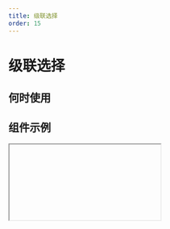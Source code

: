 ```yaml
---
title: 级联选择
order: 15
---
```


# 级联选择

## 何时使用

## 组件示例

<Iframe url="https://pre-yida-performance3.alibaba-inc.com/developer/cascade-select-field-v2?isRenderNav=false" />

## 组件属性

<!-- | 属性名 | 属性code | 类型 | 数据示例 | 动态属性 | 备注 | 
| :--- | :--- | :--- | :--- | :--- | :--- |
| 标题 | label | String | "标题" | 是 |  |
| 值 | fieldData | Object | "4121" | 是 |  |
| 标题位置 | labelAlign | String | “left” | 否 | 可选值：“left”,”top”,”inset" |
| 标题宽度 | labelColSpan | Number | 4 | 否 |  |
| 标题偏移 | labelColOffset | Number  | 0 | 否 |  |
| 内容宽度 | wrapperColSpan | Number  | 0 | 否 |  |
| 内容偏移 | wrapperColOffset | Number  | 0 | 否 |  |
| 标题对齐 | labelTextAlign | String | “left” | 否 | 可选值：“left”,”right" |
| 提示文字 | placeholder | String | “请选择” | 是 |  |
| 描述信息 | tips | String | "这是一段描述信息" | 否 |  |
| 尺寸 | size | String | “small” | 否 | 可选值：“small”,”medium”,"large" |
| 状态 | behavior | String | {fieldBehavior: "NORMAL"} | 是 | fieldBehavior 可选值："NORMAL","DISABLED","READONLY","HIDDEN" |
| 校验 | validation | Array | [{type:"required"}] | 是 | 可选值：{type:"required"}, {type: "customValidate", message: "请选择指定项", param: "function validateRule(value) { return value === 'test'; }"} |
| 是否有下拉箭头 | hasArrow | Boolean | true | 否 |  可选值：true, false |
| 是否有搜索 | showSearch | Boolean | true | 否 |  可选值：true, false |
|下拉框显示或关闭事件| onVisibleChange | Function | function onVisibleChange({ visible, type }){console.log('onVisibleChange', visible, type);} | 否
| 值发生改变事件 | onChange | Function | function onChange({ value, data, extra }){ console.log('onChange', value, data, extra);} | 否 -->


<AttrTable dataSource={[
{
  attr: '标题',
  code: 'label',
  type: 'String',
  demo: '标题',
  dafault:'',
  desc: ''
},
{
  attr: '值',
  code: 'fieldData',
  type: 'Object',
  demo: '4121',
  dafault:'',
  desc: ''
},
{
  attr: '标题位置',
  code: 'labelAlign',
  type: 'String',
  demo: '“left”',
  dafault:'',
  desc: '可选值：“left”,”top”,”inset"'
},
{
  attr: '标题宽度',
  code: 'labelColSpan',
  type: 'Number',
  demo: '',
  dafault:'',
  desc: ''
},
{
  attr: '标题偏移',
  code: 'labelColOffset',
  type: 'Number',
  demo: 'true',
  dafault:'',
  desc: ''
},
{
  attr: '内容宽度',
  code: 'wrapperColSpan',
  type: 'Number',
  demo: '0',
  dafault:'',
  desc: ''
},
{
  attr: '内容偏移',
  code: 'wrapperColOffset',
  type: 'Number',
  demo: '0',
  dafault:'',
  desc: ''
},
{
  attr: '标题对齐',
  code: 'labelTextAlign',
  type: 'String',
  demo: '“left”',
  dafault:'',
  desc: '可选值：“left”,”right"'
},
{
  attr: '描述信息',
  code: 'tips',
  type: 'String',
  demo: '这是一段描述信息',
  dafault:'',
  desc: ''
},
{
  attr: '状态',
  code: 'behavior',
  type: 'String',
  demo: '{fieldBehavior: "NORMAL"}',
  dafault:'',
  desc: 'fieldBehavior 可选值："NORMAL","DISABLED","READONLY","HIDDEN"'
},
{
  attr: '尺寸',
  code: 'size',
  type: '“small”',
  demo: 'false',
  dafault:'',
  desc: '可选值：“small”,”medium”,"large"'
},
{
  attr: '校验',
  code: 'validation',
  type: 'Array',
  demo: '[{type:"required"}]',
  dafault:'',
  desc: '可选值：{type:"required"}, {type: "customValidate", message: "请选择指定项", param: "function validateRule(value) { return value === test; }"}'
},
{
  attr: '是否有下拉箭头',
  code: 'hasArrow',
  type: 'Boolean',
  demo: 'true',
  dafault:'',
  desc: '可选值：true, false'
},
{
  attr: '是否有搜索',
  code: 'showSearch',
  type: 'Boolean',
  demo: 'true',
  dafault:'',
  desc: '可选值：true, false'
},
{
  attr: '下拉框显示或关闭事件',
  code: 'onVisibleChange',
  type: 'Function',
  demo: 'true',
  dafault:'',
  desc: 'function onVisibleChange({ visible, type }){console.log(onVisibleChange, visible, type);} '
},
{
  attr: '值发生改变事件',
  code: 'onChange',
  type: 'Function',
  demo: 'true',
  dafault:'',
  desc: 'function onChange({ value, data, extra }){ console.log(onChange, value, data, extra);}'
},
]}
/>
